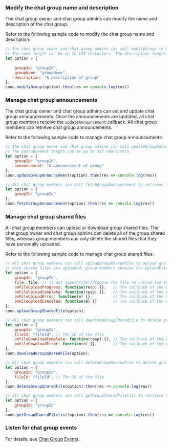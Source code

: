 <PlatformWrapper platform="web">

### Modify the chat group name and description

The chat group owner and chat group admins can modify the name and description of the chat group.

Refer to the following sample code to modify the chat group name and description:

```javascript
// The chat group owner and chat group admins can call modifyGroup to modify the name and description of a chat group.
// The name length can be up to 128 characters. The description length can be up to 512 characters.
let option = {
    
    groupId: "groupId",
    groupName: "groupName",
    description: "A description of group"
};
conn.modifyGroup(option).then(res => console.log(res))
```


### Manage chat group announcements

The chat group owner and chat group admins can set and update chat group announcements. Once the announcements are updated, all chat group members receive the `updateAnnouncement` callback. All chat group members can retrieve chat group announcements.

Refer to the following sample code to manage chat group announcements:

```javascript
// The chat group owner and chat group admins can call updateGroupAnnouncement to set or update the chat group announcements. 
// The announcement length can be up to 512 characters.
let option = {
    groupId: "groupId",   
    announcement: "A announcement of group"                       
};
conn.updateGroupAnnouncement(option).then(res => console.log(res))

// All chat group members can call fetchGroupAnnouncement to retrieve the chat group announcements.
let option = {
    groupId: "groupId"
};
conn.fetchGroupAnnouncement(option).then(res => console.log(res))
```


### Manage chat group shared files

All chat group members can upload or download group shared files. The chat group owner and chat group admins can delete all of the group shared files, whereas group members can only delete the shared files that they have personally uploaded.

Refer to the following sample code to manage chat group shared files:

```javascript
// All chat group members can call uploadGroupSharedFile to upload group shared files. The file size can be up to 10 MB.
// Once shared files are uploaded, group members receive the uploadFile callback.
let option = {
    groupId: "groupId",
    file: file, // <input type="file"/>Choose the file to upload and share.                         
    onFileUploadProgress: function(resp) {},   // The callback of the upload progress
    onFileUploadComplete: function(resp) {},   // The callback of the upload success
    onFileUploadError: function(e) {},         // The callback of the upload failure
    onFileUploadCanceled: function(e) {}       // The callback of the upload cancelation
};
conn.uploadGroupSharedFile(option);

// All chat group members can call downloadGroupSharedFile to delete group shared files.
let option = {
    groupId: "groupId",
    fileId: "fileId", // The ID of the file                 
    onFileDownloadComplete: function(resp) {}, // The callback of the upload success
    onFileDownloadError: function(e) {},       // The callback of the upload failure
};
conn.downloadGroupSharedFile(option);

// All chat group members can call deleteGroupSharedFile to delete group shared files.
let option = {
    groupId: "groupId",
    fileId: "fileId", // The ID of the file
};
conn.deleteGroupSharedFile(option).then(res => console.log(res))

// All chat group members can call getGroupSharedFilelist to retrieve the list of shared files in the chat group.
let option = {
    groupId: "groupId"
};
conn.getGroupSharedFilelist(option).then(res => console.log(res))
```

### Listen for chat group events

For details, see [Chat Group Events](/manage-chat-groups#listen-for-chat-group-events).

</PlatformWrapper>